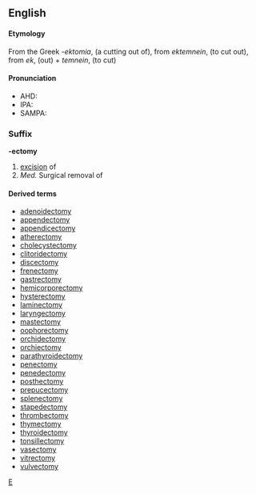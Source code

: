 ==English==
====Etymology====
From the Greek ''-ektomia'', (a cutting out of), from ''ektemnein'', (to cut out), from ''ek'', (out) + ''temnein'', (to cut)

====Pronunciation====
*AHD:
*IPA:
*SAMPA:

===Suffix===
'''-ectomy'''
# [[excision]] of
# ''Med.'' Surgical removal of

====Derived terms====
*[[adenoidectomy]]
*[[appendectomy]]
*[[appendicectomy]]
*[[atherectomy]]
*[[cholecystectomy]]
*[[clitoridectomy]]
*[[discectomy]]
*[[frenectomy]]
*[[gastrectomy]]
*[[hemicorporectomy]]
*[[hysterectomy]]
*[[laminectomy]]
*[[laryngectomy]]
*[[mastectomy]]
*[[oophorectomy]]
*[[orchidectomy]]
*[[orchiectomy]]
*[[parathyroidectomy]]
*[[penectomy]]
*[[penedectomy]]
*[[posthectomy]]
*[[prepucectomy]]
*[[splenectomy]]
*[[stapedectomy]]
*[[thrombectomy]]
*[[thymectomy]]
*[[thyroidectomy]]
*[[tonsillectomy]]
*[[vasectomy]]
*[[vitrectomy]]
*[[vulvectomy]]

[[Category:English suffixes|E]]